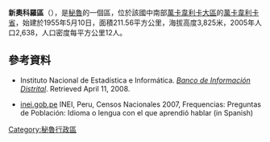 '''新奧科羅區'''（{{lang-es|Distrito de Nuevo Occoro}}），是[[秘魯|秘魯]]的一個區，位於該國中南部[[萬卡韋利卡大區|萬卡韋利卡大區]]的[[萬卡韋利卡省|萬卡韋利卡省]]，始建於1955年5月10日，面積211.56平方公里，海拔高度3,825米，2005年人口2,638，人口密度每平方公里12人。

==參考資料==
*{{es icon}} Instituto Nacional de Estadística e Informática. ''[https://web.archive.org/web/20100501234242/http://desa.inei.gob.pe/mapas/bid/ Banco de Información Distrital]''. Retrieved April 11, 2008.
*[https://web.archive.org/web/20130127005551/http://iinei.inei.gob.pe/iinei/RedatamCpv2007.asp?id=ResultadosCensales%3Fori%3DC inei.gob.pe] INEI, Peru, Censos Nacionales 2007, Frequencias: Preguntas de Población: Idioma o lengua con el que aprendió hablar (in Spanish)

{{coord|12.5948|S|75.0196|W|source:wikidata-and-enwiki-cat-tree_region:PE|display=title}}

{{Peru-geo-stub}}
[[Category:秘魯行政區|Category:秘魯行政區]]